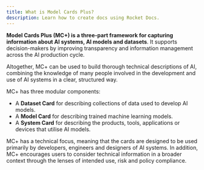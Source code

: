 ```yaml
---
title: What is Model Cards Plus?
description: Learn how to create docs using Rocket Docs.
---
```


**Model Cards Plus (MC+) is a three-part framework for capturing information about AI systems, AI models and datasets**. It supports decision-makers by improving transparency and information management across the AI production cycle.

Altogether, MC+ can be used to build thorough technical descriptions of AI, combining the knowledge of many people involved in the development and use of AI systems in a clear, structured way.

MC+ has three modular components:

- A **Dataset Card** for describing collections of data used to develop AI models.
- A **Model Card** for describing trained machine learning models.
- A **System Card** for describing the products, tools, applications or devices that utilise AI models.

MC+ has a technical focus, meaning that the cards are designed to be used primarily by developers, engineers and designers of AI systems. In addition, MC+ encourages users to consider technical information in a broader context through the lenses of intended use, risk and policy compliance.

